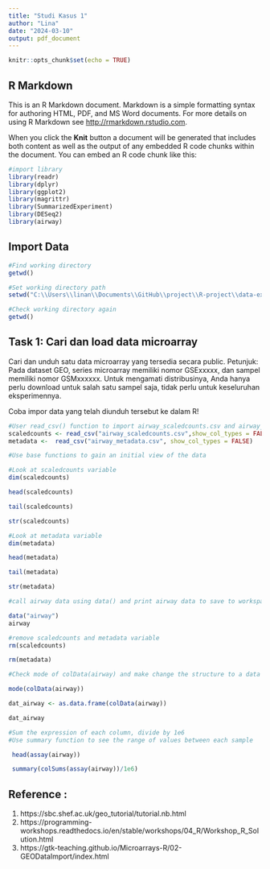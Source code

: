 ```yaml
---
title: "Studi Kasus 1"
author: "Lina"
date: "2024-03-10"
output: pdf_document
---
```


```r
knitr::opts_chunk$set(echo = TRUE)
```

## R Markdown

This is an R Markdown document. Markdown is a simple formatting syntax for authoring HTML, PDF, and MS Word documents. For more details on using R Markdown see <http://rmarkdown.rstudio.com>.

When you click the **Knit** button a document will be generated that includes both content as well as the output of any embedded R code chunks within the document. You can embed an R code chunk like this:

```r
#import library
library(readr)
library(dplyr)
library(ggplot2)
library(magrittr)
library(SummarizedExperiment)
library(DESeq2)
library(airway)
```

## Import Data

```r
#Find working directory
getwd()

#Set working directory path
setwd("C:\\Users\\linan\\Documents\\GitHub\\project\\R-project\\data-exploration-28102023")

#Check working directory again
getwd()
```
## Task 1: Cari dan load data microarray
Cari dan unduh satu data microarray yang tersedia secara public. Petunjuk: Pada dataset GEO, series microarray memiliki nomor GSExxxxx, dan sampel memiliki nomor GSMxxxxxx. 
Untuk mengamati distribusinya, Anda hanya perlu download untuk salah satu sampel saja, tidak perlu untuk keseluruhan eksperimennya.

Coba impor data yang telah diunduh tersebut ke dalam R!

```r
#User read_csv() function to import airway_scaledcounts.csv and airway_metadata.csv files into R
scaledcounts <- read_csv("airway_scaledcounts.csv",show_col_types = FALSE )
metadata <-  read_csv("airway_metadata.csv", show_col_types = FALSE)

```

```r
#Use base functions to gain an initial view of the data

#Look at scaledcounts variable
dim(scaledcounts)

head(scaledcounts)

tail(scaledcounts)

str(scaledcounts)
```


```r
#Look at metadata variable
dim(metadata)

head(metadata)

tail(metadata)

str(metadata)
```



```r
#call airway data using data() and print airway data to save to workspace

data("airway")
airway

```

```r
#remove scaledcounts and metadata variable
rm(scaledcounts)

rm(metadata)
```

```r
#Check mode of colData(airway) and make change the structure to a data frame.

mode(colData(airway))

dat_airway <- as.data.frame(colData(airway))

dat_airway
```

```r
#Sum the expression of each column, divide by 1e6
#Use summary function to see the range of values between each sample

 head(assay(airway))

 summary(colSums(assay(airway))/1e6)
```

## Reference :
1. https://sbc.shef.ac.uk/geo_tutorial/tutorial.nb.html
2. https://programming-workshops.readthedocs.io/en/stable/workshops/04_R/Workshop_R_Solution.html
3. https://gtk-teaching.github.io/Microarrays-R/02-GEODataImport/index.html
